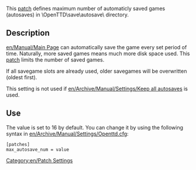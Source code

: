 [[Category:en/Patch Settings]]

This [[en/Community/Patches/Patches|patch]] defines maximum number of automaticly saved games (autosaves) in \OpenTTD\save\autosave\ directory.  

== Description ==

[[en/Manual/Main Page]] can automatically save the game every set period of time. Naturally, more saved games means much more disk space used. This [[en/Community/Patches/Patches|patch]] limits the number of saved games.

If all savegame slots are already used, older savegames will be overwritten (oldest first).

This setting is not used if [[en/Archive/Manual/Settings/Keep all autosaves]] is used.

== Use ==

The value is set to 16 by default. You can change it by using the following syntax in [[en/Archive/Manual/Settings/Openttd.cfg]]:
<pre>[patches]
max_autosave_num = value</pre>